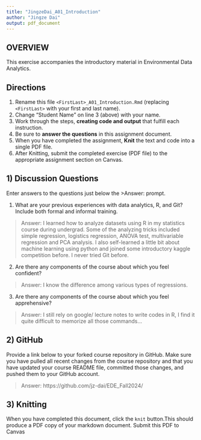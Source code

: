 ```yaml
---
title: "JingzeDai_A01_Introduction"
author: "Jingze Dai"
output: pdf_document
---
```


## OVERVIEW

This exercise accompanies the introductory material in Environmental Data Analytics. 

## Directions
1.  Rename this file `<FirstLast>_A01_Introduction.Rmd` (replacing `<FirstLast>` with your first and last name).
2.  Change "Student Name" on line 3 (above) with your name.
3.  Work through the steps, **creating code and output** that fulfill each instruction.
4.  Be sure to **answer the questions** in this assignment document.
5.  When you have completed the assignment, **Knit** the text and code into a single PDF file.
6.  After Knitting, submit the completed exercise (PDF file) to the appropriate assignment section on Canvas.


## 1) Discussion Questions
Enter answers to the questions just below the >Answer: prompt.

1. What are your previous experiences with data analytics, R, and Git? Include both formal and informal training.

> Answer: I learned how to analyze datasets using R in my statistics course during undergrad. Some of the analyzing tricks included simple regression, logistics regression, ANOVA test, multivariable regression and PCA analysis. I also self-learned a little bit about machine learning using python and joined some introductory kaggle competition before. I never tried Git before.

2. Are there any components of the course about which you feel confident?

> Answer: I know the difference among various types of regressions. 

3. Are there any components of the course about which you feel apprehensive?

> Answer: I still rely on google/ lecture notes to write codes in R, I find it quite difficult to memorize all those commands...


## 2) GitHub

Provide a link below to your forked course repository in GitHub. Make sure you have pulled all recent changes from the course repository and that you have updated your course README file, committed those changes, and pushed them to your GitHub account. 

> Answer: https://github.com/jz-dai/EDE_Fall2024/

## 3) Knitting
When you have completed this document, click the `knit` button.This should produce a PDF copy of your markdown document. Submit this PDF to Canvas 
